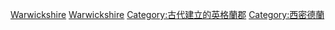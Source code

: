 {{Commons category|Warwickshire}}
{{Catmore}}

[[Category:非都市郡|Warwickshire]]
[[Category:英格蘭的名譽郡|Warwickshire]]
[[Category:古代建立的英格蘭郡|Category:古代建立的英格蘭郡]]
[[Category:西密德蘭|Category:西密德蘭]]